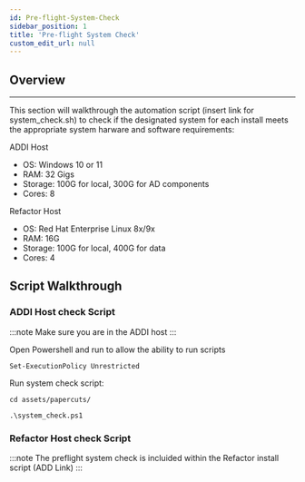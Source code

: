 ```yaml
---
id: Pre-flight-System-Check
sidebar_position: 1
title: 'Pre-flight System Check'
custom_edit_url: null
---
```


## Overview
------------------------
This section will walkthrough the automation script (insert link for system_check.sh) to check if the designated system for each install meets the appropriate system harware and software requirements:

ADDI Host
- OS: Windows 10 or 11 
- RAM: 32 Gigs
- Storage: 100G for local, 300G for AD components
- Cores: 8

Refactor Host
- OS: Red Hat Enterprise Linux 8x/9x
- RAM: 16G
- Storage: 100G for local, 400G for data
- Cores: 4

## Script Walkthrough

### ADDI Host check Script

:::note
Make sure you are in the ADDI host
:::

Open Powershell and run to allow the ability to run scripts
```tsx
Set-ExecutionPolicy Unrestricted
```

Run system check script:
```tsx
cd assets/papercuts/
```
```tsx
.\system_check.ps1
```

### Refactor Host check Script
:::note
The preflight system check is incluided within the Refactor install script (ADD Link)
:::

